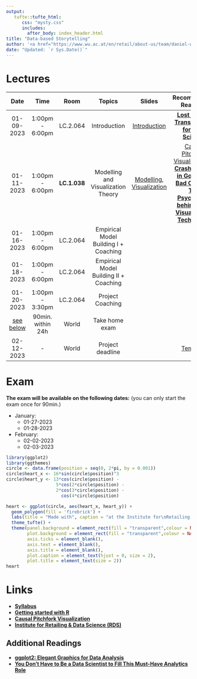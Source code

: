 ---
output:
   tufte::tufte_html: 
      css: "mysty.css"
      includes:
        after_body: index_header.html
title: "Data-based Storytelling"
author: '<a href="https://www.wu.ac.at/en/retail/about-us/team/daniel-winkler">Daniel Winkler</a> &amp; <a href="https://www.wu.ac.at/en/retail/about-us/team/prof-nils-wloemert/">Nils Wlömert</a>'
date: "Updated: `r Sys.Date()`"
---   


# Lectures

| **Date** | **Time** | **Room** | **Topics** | **Slides** | **Recommended Readings** |
| :---: | :---: | :---: | :---: | :---: | :---: |
| 01-09-2023 | 1:00pm - 6:00pm | LC.2.064 | Introduction | [Introduction](./01-Introduction_MA.html) | [**Lost in Data Translation**](https://www.ama.org/marketing-news/lost-in-data-translation/), [**R for Data Science**](https://r4ds.had.co.nz/index.html) |
| 01-11-2023 |  1:00pm - 6:00pm | **LC.1.038** | Modelling and Visualization Theory |[Modelling](./02-Modelling_MA.html), [Visualization](./03-Visualization.html) |   [Causal Pitchfork Visualization](./CausalPitchfork.html) [**A Crash Course in Good and Bad Controls**](https://ftp.cs.ucla.edu/pub/stat_ser/r493.pdf) [**The Psychology behind Data Visualization Techniques**](https://towardsdatascience.com/the-psychology-behind-data-visualization-techniques-68ef12865720) |
| 01-16-2023 |  1:00pm - 6:00pm | LC.2.064 | Empirical Model Building I + Coaching | <!--[Visualization](./03-Visualization.html) --> | |
| 01-18-2023 |  1:00pm - 6:00pm | LC.2.064 | Empirical Model Building II + Coaching | | |
| 01-20-2023 | 1:00pm - 3:30pm | LC.2.064 | Project Coaching | | | 
| [see below](#exam) | 90min. within 24h | World | Take home exam | | |
| 02-12-2023 | - | World | Project deadline |  | [Template](./template.html) |


# Exam 

**The exam will be available on the following dates:** (you can only start the exam once for 90min.)

- January:
  - 01-27-2023 
  - 01-28-2023
- February:
  - 02-02-2023
  - 02-03-2023


```{r  echo = FALSE, output='asis', fig.width=0.5, fig.height=0.6, fig.margin=TRUE, dpi=500} 
library(ggplot2)
library(ggthemes)
circle <- data.frame(position = seq(0, 2*pi, by = 0.001))
circle$heart_x <- 16*sin(circle$position)^3 
circle$heart_y <- 13*cos(circle$position) - 
                   5*cos(2*circle$position) - 
                   2*cos(3*circle$position) - 
                     cos(4*circle$position)

heart <- ggplot(circle, aes(heart_x, heart_y)) +
  geom_polygon(fill = 'firebrick') +
  labs(title = "Made with", caption = "at the Institute for\nRetailing & Data Science")  +
  theme_tufte() + 
  theme(panel.background = element_rect(fill = "transparent",colour = NA),
        plot.background = element_rect(fill = "transparent",colour = NA),
        axis.ticks = element_blank(), 
        axis.text = element_blank(), 
        axis.title = element_blank(),
        plot.caption = element_text(hjust = 0, size = 2),
        plot.title = element_text(size = 2))
heart
```

# Links

- [**Syllabus**](https://learn.wu.ac.at/dotlrn/classes/pool/2346.22w/syllabus/)
- [**Getting started with R**](./getting_started.html)
- [**Causal Pitchfork Visualization**](./CausalPitchfork.html)
- [**Institute for Retailing & Data Science (RDS)**](https://www.wu.ac.at/retail)

## Additional Readings

- [**ggplot2: Elegant Graphics for Data Analysis**](https://ggplot2-book.org/index.html)
- [**You Don’t Have to Be a Data Scientist to Fill This Must-Have Analytics Role**](https://hbr.org/2018/02/you-dont-have-to-be-a-data-scientist-to-fill-this-must-have-analytics-role)
